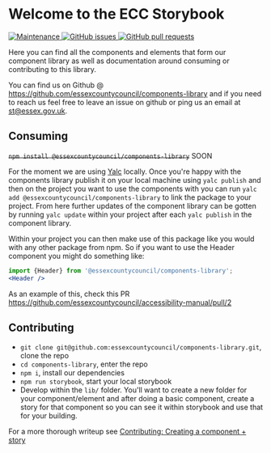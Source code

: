 
<Meta title="Introduction" />

# Welcome to the ECC Storybook

<a href="https://github.com/essexcountycouncil/components-library/graphs/commit-activity">
    <img
        alt="Maintenance"
        src="https://img.shields.io/badge/Maintained%3F-yes-green.svg"
        style={{ display: "inline-block" }}
    />
</a>

<a href="https://github.com/essexcountycouncil/components-library/issues/">
    <img
        alt="GitHub issues"
        src="https://img.shields.io/github/issues/essexcountycouncil/components-library"
        style={{ display: "inline-block", margin: "0px 5px" }}
    />
</a>

<a href="https://github.com/essexcountycouncil/components-library/pulls/">
    <img
        alt="GitHub pull requests"
        src="https://img.shields.io/github/issues-pr/essexcountycouncil/components-library"
        style={{ display: "inline-block" }}
    />
</a>

Here you can find all the components and elements that form our component library as well as documentation around consuming or contributing to this library.

You can find us on Github @ https://github.com/essexcountycouncil/components-library and if you need to reach us feel free to leave an issue on github or ping us an email at st@essex.gov.uk.

## Consuming

~~`npm install @essexcountycouncil/components-library`~~ SOON

For the moment we are using [Yalc](https://github.com/whitecolor/yalc) locally. Once you're happy with the components library publish it on your local machine using `yalc publish` and then on the project you want to use the components with you can run `yalc add @essexcountycouncil/components-library` to link the package to your project. From here further updates of the component library can be gotten by running `yalc update` within your project after each `yalc publish` in the component library.

Within your project you can then make use of this package like you would with any other package from npm. So if you want to use the Header component you might do something like:

```jsx
import {Header} from '@essexcountycouncil/components-library';
<Header />
```

As an example of this, check this PR https://github.com/essexcountycouncil/accessibility-manual/pull/2

## Contributing

-   `git clone git@github.com:essexcountycouncil/components-library.git`, clone the repo
-   `cd components-library`, enter the repo
-   `npm i`, install our dependencies
-   `npm run storybook`, start your local storybook
-   Develop within the `lib/` folder. You'll want to create a new folder for your component/element and after doing a basic component, create a story for that component so you can see it within storybook and use that for your building.

For a more thorough writeup see [Contributing: Creating a component + story](/?path=/docs/contributing--page)
